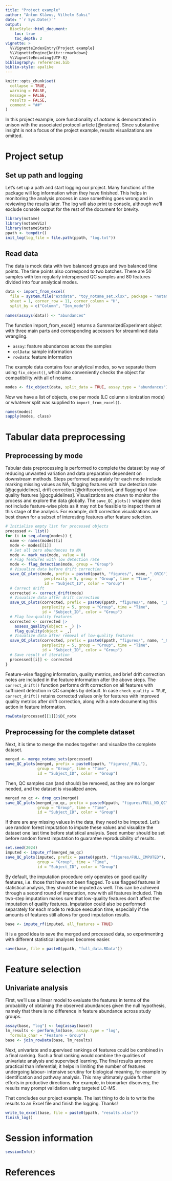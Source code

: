 ---
title: "Project example"
author: "Anton Klåvus, Vilhelm Suksi"
date: "`r Sys.Date()`"
output:
  BiocStyle::html_document:
    toc: true
    toc_depth: 2
vignette: >
  %\VignetteIndexEntry{Project example}
  %\VignetteEngine{knitr::rmarkdown}
  %\VignetteEncoding{UTF-8}
bibliography: references.bib
biblio-style: apalike
---

```{r setup, include = FALSE}
knitr::opts_chunk$set(
  collapse = TRUE,
  warning = FALSE,
  message = FALSE,
  results = FALSE,
  comment = "##"
)
```

In this project example, core functionality of *notame* is demonstrated in 
unison with the associated protocol article [@notame]. Since substantive 
insight is not a focus of the project example, results visualizations are 
omitted.

# Project setup

## Set up path and logging
Let's set up a path and start logging our project. Many functions of the 
package will log information when they have finished. This helps in monitoring 
the analysis process in case something goes wrong and in reviewing the results 
later. The log will also print to console, although we'll exclude console 
output for the rest of the document for brevity.

```{r, results = 'markup'}
library(notame)
library(notameViz)
library(notameStats)
ppath <- tempdir()
init_log(log_file = file.path(ppath, "log.txt"))
```

## Read data
The data is mock data with two balanced groups and two balanced time points. 
The time points also correspond to two batches. There are 50 samples with ten 
regularly interspersed QC samples and 80 features divided into four analytical 
modes.

```{r}
data <- import_from_excel(
  file = system.file("extdata", "toy_notame_set.xlsx", package = "notame"), 
  sheet = 1, corner_row = 11, corner_column = "H", 
  split_by = c("Column", "Ion_mode"))
  
names(assays(data)) <- "abundances"
```

The function import_from_excel() returns a SummarizedExperiment object with 
three main parts and corresponding accessors for streamlined data wrangling.

- `assay`: feature abundances across the samples  
- `colData`: sample information  
- `rowData`: feature information

The example data contains four analytical modes, so we separate them using 
`fix_object()`, which also conveniently checks the object for compatibility 
with all of notame. 

```{r}
modes <- fix_object(data, split_data = TRUE, assay.type = "abundances")
```

Now we have a list of objects, one per mode (LC column x 
ionization mode) or whatever split was supplied to `import_from_excel()`.

```{r, results = 'markup'}
names(modes)
sapply(modes, class)
```

# Tabular data preprocessing

## Preprocessing by mode
Tabular data preprocessing is performed to complete the dataset by way of 
reducing unwanted variation and data preparation dependent on downstream 
methods. Steps performed separately for each mode include marking missing 
values as NA, flagging features with low detection rate [@qcguidelines], drift 
correction [@driftcorrection], and flagging of low-quality features 
[@qcguidelines]. Visualizations are drawn to monitor the process and explore 
the data globally. The `save_QC_plots()` wrapper does not include
feature-wise plots as it may not be feasible to inspect them at this 
stage of the analysis. For example, drift correction visualizations are best 
drawn for a subset of interesting features after feature selection.

```{r}
# Initialize empty list for processed objects
processed <- list()
for (i in seq_along(modes)) {
  name <- names(modes)[i]
  mode <- modes[[i]]
  # Set all zero abundances to NA
  mode <- mark_nas(mode, value = 0)
  # Flag features with low detection rate
  mode <- flag_detection(mode, group = "Group")
  # Visualize data before drift correction
  save_QC_plots(mode, prefix = paste0(ppath, "figures/", name, "_ORIG"),
                 perplexity = 5, group = "Group", time = "Time", 
                 id = "Subject_ID", color = "Group")
  # Correct drift
  corrected <- correct_drift(mode)
  # Visualize data after drift correction
  save_QC_plots(corrected, prefix = paste0(ppath, "figures/", name, "_DRIFT"),
                perplexity = 5, group = "Group", time = "Time", 
                id = "Subject_ID", color = "Group")
  # Flag low-quality features
  corrected <- corrected |> 
    assess_quality(object = _) |> 
    flag_quality(object = _,)
  # Visualize data after removal of low-quality features
  save_QC_plots(corrected, prefix = paste0(ppath, "figures/", name, "_CLEAN"),
                perplexity = 5, group = "Group", time = "Time",
                id = "Subject_ID", color = "Group")
  # Save result of iteration
  processed[[i]] <- corrected
}
```

Feature-wise flagging information, quality metrics, and brief drift correction 
notes are included in the feature information after the above steps.
The `correct_drift()` function performs drift correction on all features with 
sufficient detection in QC samples by default. In case `check_quality = TRUE`, 
`correct_drift()` retains corrected values only for features with improved 
quality metrics after drift correction, along with a note documenting this 
action in feature information. 

```{r, results = 'markup'}
rowData(processed[[1]])$DC_note
```

## Preprocessing for the complete dataset

Next, it is time to merge the modes together and visualize the complete dataset.

```{r}
merged <- merge_notame_sets(processed)
save_QC_plots(merged, prefix = paste0(ppath, "figures/_FULL"),
              group = "Group", time = "Time",
              id = "Subject_ID", color = "Group")
```

Then, QC samples can (and should) be removed, as they are no longer needed, and 
the dataset is visualized anew.

```{r}
merged_no_qc <- drop_qcs(merged)
save_QC_plots(merged_no_qc, prefix = paste0(ppath, "figures/FULL_NO_QC"),
              group = "Group", time = "Time",
              id = "Subject_ID", color = "Group")
```

If there are any missing values in the data, they need to be imputed. Let's use 
random forest imputation to impute these values and visualize the dataset one 
last time before statistical analysis. Seed number should be set before random 
forest imputation to guarantee reproducibility of results.

```{r}
set.seed(2024)
imputed <- impute_rf(merged_no_qc)
save_QC_plots(imputed, prefix = paste0(ppath, "figures/FULL_IMPUTED"),
              group = "Group", time = "Time",
              id = "Subject_ID", color = "Group")
```

By default, the imputation procedure only operates on good quality features, 
i.e. those that have not been flagged. To use flagged features in statistical 
analysis, they should be imputed as well. This can be achieved through a second 
round of imputation, now with all features included. This two-step imputation 
makes sure that low-quality features don't affect the imputation of quality 
features. Imputation could also be performed separately for each mode to reduce 
execution time, especially if the amounts of features still allows for good 
imputation results.

```{r}
base <- impute_rf(imputed, all_features = TRUE)
```

It is a good idea to save the merged and processed data, so experimenting with 
different statistical analyses becomes easier.

```{r}
save(base, file = paste0(ppath, "full_data.RData"))
```

# Feature selection

## Univariate analysis
First, we'll use a linear model to evaluate the features in terms of the 
probability of obtaining the observed abundances given the null hypothesis, 
namely that there is no difference in feature abundance across study groups.

```{r}
assay(base, "log") <- log(assay(base))
lm_results <- perform_lm(base, assay.type = "log", 
  formula_char = "Feature ~ Group")
base <- join_rowData(base, lm_results)
```

Next, univariate and supervised rankings of features could be combined in a 
final ranking. Such a final ranking would combine the qualities of univariate 
analysis and supervised learning. The final results are more practical than 
inferential; it helps in limiting the number of features undergoing labour-
intensive scrutiny for biological meaning, for example by identification and 
pathway analysis. This may ultimately guide further efforts in productive 
directions. For example, in biomarker discovery, the results may prompt 
validation using targeted LC-MS.

That concludes our project example. The last thing to do is to write the 
results to an Excel file and finish the logging. Thanks!

```{r}
write_to_excel(base, file = paste0(ppath, "results.xlsx"))
finish_log()
```

# Session information

```{r, echo = FALSE, results = 'markup'}
sessionInfo()
```

# References
